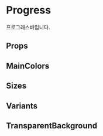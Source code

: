 
<Meta of={Progress} />

# Progress

프로그래스바입니다.

<Primary />

## Props

<Controls />

## MainColors

<Story of={Progress.MainColors} />

## Sizes

<Story of={Progress.Sizes} />

## Variants

<Story of={Progress.Variants} />

## TransparentBackground

<Story of={Progress.TransparentBackground} />